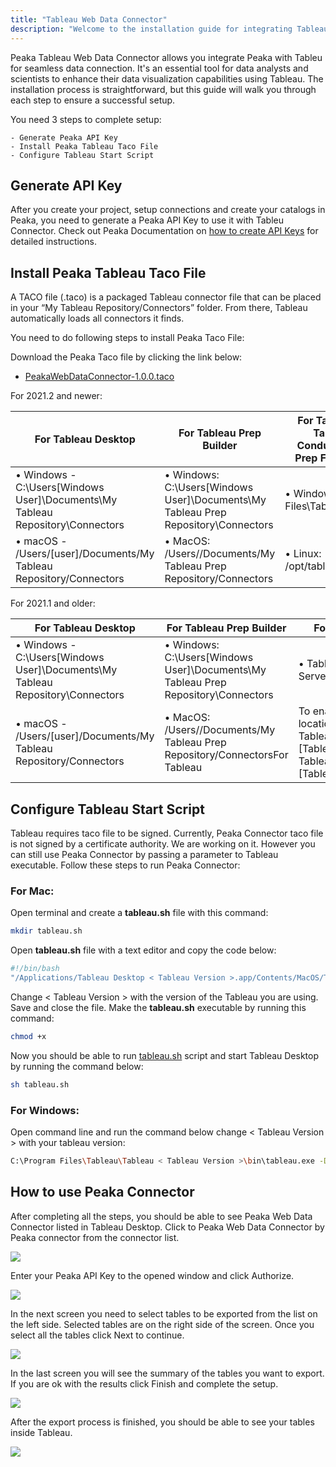 ```yaml
---
title: "Tableau Web Data Connector"
description: "Welcome to the installation guide for integrating Tableau Web Data Connector with Peaka. As a leading data platform, Peaka provides seamless integration with various business intelligence and data visualization platforms, including Tableau Web Data Connector. This document will guide you through the step-by-step process to set up this integration, enabling you to unlock the full potential of your data. Please follow each step carefully to ensure a successful setup."
---
```


Peaka Tableau Web Data Connector allows you integrate Peaka with Tableu for seamless data connection. It's an essential tool for data analysts and scientists to enhance their data visualization capabilities using Tableau. The installation process is straightforward, but this guide will walk you through each step to ensure a successful setup.

You need 3 steps to complete setup:

    - Generate Peaka API Key
    - Install Peaka Tableau Taco File
    - Configure Tableau Start Script

## Generate API Key

After you create your project, setup connections and create your catalogs in Peaka, you need to generate a Peaka API Key to use it with Tableu Connector. Check out Peaka Documentation on [how to create API Keys](https://docs.peaka.com/how-to-guides/how-to-generate-api-keys) for detailed instructions.

## Install Peaka Tableau Taco File

A TACO file (.taco) is a packaged Tableau connector file that can be placed in your “My Tableau Repository/Connectors” folder. From there, Tableau automatically loads all connectors it finds.

You need to do following steps to install Peaka Taco File:

Download the Peaka Taco file by clicking the link below:

- [PeakaWebDataConnector-1.0.0.taco](https://cdn.peaka.com/files/PeakaWebDataConnector-1.0.0.taco)

For 2021.2 and newer:

| For Tableau Desktop                                                            | **For Tableau Prep Builder**                                                       | For Tableau Server, Tableau Prep Conductor, Tableau Prep Flow Authoring |
| ------------------------------------------------------------------------------ | ---------------------------------------------------------------------------------- | ----------------------------------------------------------------------- |
| • Windows - C:\Users\[Windows User]\Documents\My Tableau Repository\Connectors | • Windows: C:\Users\[Windows User]\Documents\My Tableau Prep Repository\Connectors | • Windows: C:\Program Files\Tableau\Connectors                          |
| • macOS - /Users/[user]/Documents/My Tableau Repository/Connectors             | • MacOS: /Users//Documents/My Tableau Prep Repository/Connectors                   | • Linux: /opt/tableau/connectors                                        |

For 2021.1 and older:

| For Tableau Desktop                                                            | **For Tableau Prep Builder**                                                       | For Tableau Server, Tableau Prep Conductor, Tableau Prep Flow Authoring                                                                                                                                                                                                                                                     |
| ------------------------------------------------------------------------------ | ---------------------------------------------------------------------------------- | --------------------------------------------------------------------------------------------------------------------------------------------------------------------------------------------------------------------------------------------------------------------------------------------------------------------------- |
| • Windows - C:\Users\[Windows User]\Documents\My Tableau Repository\Connectors | • Windows: C:\Users\[Windows User]\Documents\My Tableau Prep Repository\Connectors | • Tableau Server: [Tableau_Server_Installation_Directory]/data/tabsvc/vizqlserver/Connectors                                                                                                                                                                                                                                |
| • macOS - /Users/[user]/Documents/My Tableau Repository/Connectors             | • MacOS: /Users//Documents/My Tableau Prep Repository/ConnectorsFor Tableau        | To enable your connector for Prep, you also need to add your taco to the following locations: <br/> Tableau Prep Conductor: [Tableau_Server_Installation_Directory]/data/tabsvc/flowprocessor/Connectors <br/> Tableau Prep Flow Authoring: [Tableau_Server_Installation_Directory]/data/tabsvc/flowqueryservice/Connectors |

## Configure Tableau Start Script

Tableau requires taco file to be signed. Currently, Peaka Connector taco file is not signed by a certificate authority. We are working on it. However you can still use Peaka Connector by passing a parameter to Tableau executable. Follow these steps to run Peaka Connector:

### For Mac:

Open terminal and create a **tableau.sh** file with this command:

```bash
mkdir tableau.sh
```

Open **tableau.sh** file with a text editor and copy the code below:

```bash
#!/bin/bash
"/Applications/Tableau Desktop < Tableau Version >.app/Contents/MacOS/Tableau" -DDisableVerifyConnectorPluginSignature=true
```

Change < Tableau Version > with the version of the Tableau you are using. Save and close the file. Make the **tableau.sh** executable by running this command:

```bash
chmod +x
```

Now you should be able to run [tableau.sh](http://tableau.sh) script and start Tableau Desktop by running the command below:

```bash
sh tableau.sh
```

### For Windows:

Open command line and run the command below change < Tableau Version > with your tableau version:

```bash
C:\Program Files\Tableau\Tableau < Tableau Version >\bin\tableau.exe -DDisableVerifyConnectorPluginSignature=true
```

## How to use Peaka Connector

After completing all the steps, you should be able to see Peaka Web Data Connector listed in Tableau Desktop. Click to Peaka Web Data Connector by Peaka connector from the connector list.

<img src="https://cdn.peaka.com/bi-tools/tableau-web-data/tableau-1.png" />

Enter your Peaka API Key to the opened window and click Authorize.

<img src="https://cdn.peaka.com/bi-tools/tableau-web-data/tableau-2.png" />

In the next screen you need to select tables to be exported from the list on the left side. Selected tables are on the right side of the screen. Once you select all the tables click Next to continue.

<img src="https://cdn.peaka.com/bi-tools/tableau-web-data/tableau-3.png" />

In the last screen you will see the summary of the tables you want to export. If you are ok with the results click Finish and complete the setup.

<img src="https://cdn.peaka.com/bi-tools/tableau-web-data/tableau-4.png" />

After the export process is finished, you should be able to see your tables inside Tableau.

<img src="https://cdn.peaka.com/bi-tools/tableau-web-data/tableau-5.png" />
